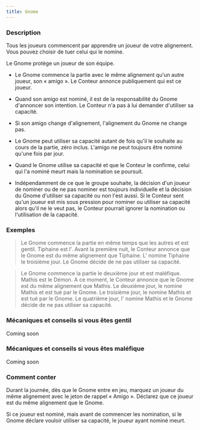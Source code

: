 ```yaml
---
title: Gnome
---
```



<Role GNOME header />

### Description

Tous les joueurs commencent par apprendre un joueur de votre alignement. Vous pouvez choisir de tuer celui qui le nomine.

Le Gnome protège un joueur de son équipe.

-   Le Gnome commence la partie avec le même alignement qu'un autre joueur, son « amigo ». Le Conteur annonce publiquement qui est ce joueur.

-   Quand son amigo est nominé, il est de la responsabilité du Gnome d'annoncer son intention. Le Conteur n'a pas à lui demander d'utiliser sa capacité.

-   Si son amigo change d'alignement, l'alignement du Gnome ne change pas.

-   Le Gnome peut utiliser sa capacité autant de fois qu'il le souhaite au cours de la partie, zéro inclus. L'amigo ne peut toujours être nominé qu'une fois par jour.

-   Quand le Gnome utilise sa capacité et que le Conteur le confirme, celui qui l'a nominé meurt mais la nomination se poursuit.

-   Indépendamment de ce que le groupe souhaite, la décision d'un joueur de nominer ou de ne pas nominer est toujours individuelle et la décision du Gnome d'utiliser sa capacité ou non l'est aussi. Si le Conteur sent qu'un joueur est mis sous pression pour nominer ou utiliser sa capacité alors qu'il ne le veut pas, le Conteur pourrait ignorer la nomination ou l'utilisation de la capacité.

### Exemples

> Le Gnome commence la partie en même temps que les autres et est gentil. Tiphaine est l'<Role ALSAAHIR />. Avant la première nuit, le Conteur annonce que le Gnome est du même alignement que Tiphaine. L'<Role INGENIEUR /> nomine Tiphaine le troisième jour. Le Gnome décide de ne pas utiliser sa capacité.

> Le Gnome commence la partie le deuxième jour et est maléfique. Mathis est le Démon. A ce moment, le Conteur annonce que le Gnome est du même alignement que Mathis. Le deuxième jour, le <Role SCIENTIFIQUE /> nomine Mathis et est tué par le Gnome. Le troisième jour, le <Role ZELOTE /> nomine Mathis et est tué par le Gnome. Le quatrième jour, l'<Role IDIOT_DU_VILLAGE /> nomine Mathis et le Gnome décide de ne pas utiliser sa capacité.

### Mécaniques et conseils si vous êtes gentil

Coming soon

### Mécaniques et conseils si vous êtes maléfique

Coming soon

### Comment conter

Durant la journée, dès que le Gnome entre en jeu, marquez un joueur du même alignement avec le jeton de rappel « Amigo ». Déclarez que ce joueur est du même alignement que le Gnome.

Si ce joueur est nominé, mais avant de commencer les nomination, si le Gnome déclare vouloir utiliser sa capacité, le joueur ayant nominé meurt.

